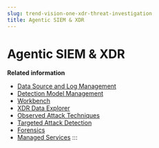 ```yaml
---
slug: trend-vision-one-xdr-threat-investigation
title: Agentic SIEM & XDR
---
```

# Agentic SIEM & XDR

**Related information**

- [Data Source and Log Management](data-source-log-management.md "Manage and monitor connected Trend and third-party data sources that supply data to Cyber Risk Exposure Management and Agentic SIEM & XDR.")
- [Detection Model Management](detection-model-management.md "Manage the detection models and filters Trend Vision One uses to detect events and trigger alerts.")
- [Workbench](workbench.md "View, investigate, and respond to alerts and other events in your environment.")
- [XDR Data Explorer](search-app.md "Construct powerful query strings to pinpoint the data or objects in your environment that you want to examine.")
- [Observed Attack Techniques](observed-attack-techniques.md "Review the individual events detected in your environment that might trigger a Workbench alert.")
- [Targeted Attack Detection](targeted-attack-detection.md "Review attack exposure in your environment and follow steps to mitigate or prevent attacks.")
- [Forensics](forensics.md "Respond to security incidents, conduct compromise assessments, threat hunting, and monitoring directly within Trend Vision One.")
- [Managed Services](managed-services.md "Augment your team with the expertly managed detection and response service.")
:::
